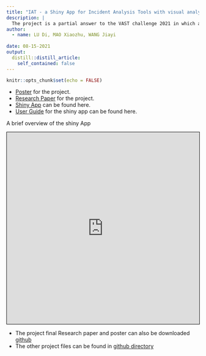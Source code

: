 ```yaml
---
title: "IAT - a Shiny App for Incident Analysis Tools with visual analytics "
description: |
  The project is a partial answer to the VAST challenge 2021 in which a fictional incident happened in Kronos, a fictional island country. Employees from GASTech, an oil company having site in Kronos, went missing during a celebration event. A grassroot activist group, Protectors of Kronos, were suspected to be responsible for the kidnap. By conducting various visual analysis and implementing a shiny web app **IAT**, the project aims to gain  understanding of the people potentially involved in the incident and the details of the incident. There are 3 parts of the analysis, network analysis of GASTech employee, pattern detection through car route of GASTech employee, and text analysis of microblogs in social media. The analysis results were displayed with visualization from Shiny App. 
author:
  - name: LU Di, MAO Xiaozhu, WANG Jiayi
    
date: 08-15-2021
output:
  distill::distill_article:
    self_contained: false
---
```



```r
knitr::opts_chunk$set(echo = FALSE)
```

+ [Poster](https://va-project2021.netlify.app/posts/2021-08-18-poster/) for the project.  
+ [Research Paper](https://va-project2021.netlify.app/posts/2021-08-18-research-paper/) for the project.  
+ [Shiny App](https://xiaozhumao.shinyapps.io/shiny/) can be found here.
+ [User Guide](https://va-project2021.netlify.app/posts/2021-08-18-user-guide/) for the shiny app can be found here. 

A brief overview of the shiny App

<iframe src=" https://xiaozhumao.shinyapps.io/shiny/"
style="border: 1px solid black; width: 100%; height: 500px;"></iframe>  


+ The project final Research paper and poster can also be downloaded [github](https://github.com/XiaozhuM/VisualProject/tree/main/paper_poster)  
+ The other project files can be found in [github directory](https://va-project2021.netlify.app/posts/2021-08-15-visual-project-deliverible/)  


